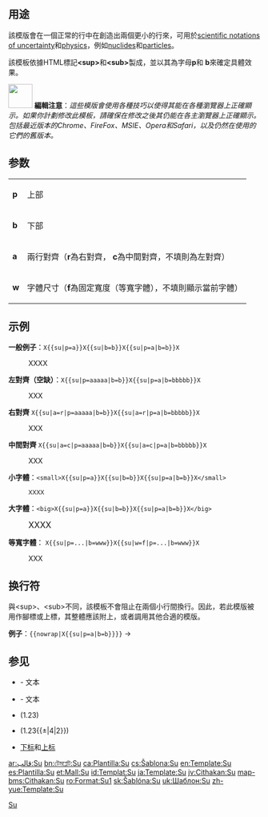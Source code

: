 <noinclude>{{Documentation subpage}}</noinclude>
{{lua|Module:Su}}

==用途==
該模版會在一個正常的行中在創造出兩個更小的行來，可用於[[Template:val|scientific notations of uncertainty]]和[[Template:PhysicsParticle|physics]]，例如[[:Category:Nuclide templates|nuclides]]和[[Template:SubatomicParticle|particles]]。

該模板依據HTML標記'''&lt;sup>'''和'''&lt;sub>'''製成，並以其為字母'''p'''和 '''b'''來確定具體效果。

[[File:Ambox warning pn.svg|left|48px|]] '''編輯注意'''：''這些模版會使用各種技巧以使得其能在各種瀏覽器上正確顯示。如果你計劃修改此模板，請確保在修改之後其仍能在各主瀏覽器上正確顯示。包括最近版本的Chrome、FireFox、MSIE、Opera和Safari，以及仍然在使用的它們的舊版本。''

== 参数 ==
{|
|'''p''' || 上部
|-
|'''b''' || 下部
|-
|'''a''' || 兩行對齊（'''r'''為右對齊， '''c'''為中間對齊，不填則為左對齊）
|-
|'''w''' || 字體尺寸（'''f'''為固定寬度（等寬字體），不填則顯示當前字體）
|}

==示例==
'''一般例子'''：<code><nowiki>X{{su|p=a}}X{{su|b=b}}X{{su|p=a|b=b}}X</nowiki></code>
:X{{su|p=a}}X{{su|b=b}}X{{su|p=a|b=b}}X
'''左對齊（空缺）'''：<code><nowiki>X{{su|p=aaaaa|b=b}}X{{su|p=a|b=bbbbb}}X</nowiki></code>
:X{{su|p=aaaaa|b=b}}X{{su|p=a|b=bbbbb}}X
'''右對齊''' <code><nowiki>X{{su|a=r|p=aaaaa|b=b}}X{{su|a=r|p=a|b=bbbbb}}X</nowiki></code>
:X{{su|a=r|p=aaaaa|b=b}}X{{su|a=r|p=a|b=bbbbb}}X
'''中間對齊''' <code><nowiki>X{{su|a=c|p=aaaaa|b=b}}X{{su|a=c|p=a|b=bbbbb}}X</nowiki></code>
:X{{su|a=c|p=aaaaa|b=b}}X{{su|a=c|p=a|b=bbbbb}}X
'''小字體'''：<code><nowiki>&lt;small>X{{su|p=a}}X{{su|b=b}}X{{su|p=a|b=b}}X&lt;/small></nowiki></code>
:<small>X{{su|p=a}}X{{su|b=b}}X{{su|p=a|b=b}}X</small>
'''大字體'''：<code><nowiki>&lt;big>X{{su|p=a}}X{{su|b=b}}X{{su|p=a|b=b}}X&lt;/big></nowiki></code>
:<big>X{{su|p=a}}X{{su|b=b}}X{{su|p=a|b=b}}X</big>
'''等寬字體'''：
<code><nowiki>X{{su|p=...|b=www}}X{{su|w=f|p=...|b=www}}X</nowiki></code>
:X{{su|p=...|b=www}}X{{su|w=f|p=...|b=www}}X

== 换行符 ==
與<nowiki><sup></nowiki>、<nowiki><sub></nowiki>不同，該模板不會阻止在兩個小行間換行。因此，若此模版被用作腳標或上標，其整體應該附上{{tl|nowrap}}，或者調用其他合適的模版。

'''例子'''：<code><nowiki>{{nowrap|X{{su|p=a|b=b}}}}</nowiki></code> → {{nowrap|X{{su|p=a|b=b}}}}

==参见==
* {{tl|sup}} - {{sup|上标}}文本
* {{tl|sub}} - {{sub|下标}}文本
* {{tl|e}} (1.23{{e|4}})
* {{tl|±}} (1.23{{±|4|2}})
* [[下标]]和[[上标]]
<includeonly>
[[Category:格式模板|Su]]
[[Category:數學格式模板|{{PAGENAME}}]]
[[ar:قالب:Su]]
[[bn:টেমপ্লেট:Su]]
[[ca:Plantilla:Su]]
[[cs:Šablona:Su]]
[[en:Template:Su]]
[[es:Plantilla:Su]]
[[et:Mall:Su]]
[[id:Templat:Su]]
[[ja:Template:Su]]
[[jv:Cithakan:Su]]
[[map-bms:Cithakan:Su]]
[[ro:Format:Su1]]
[[sk:Šablóna:Su]]
[[uk:Шаблон:Su]]
[[zh-yue:Template:Su]]
</includeonly>